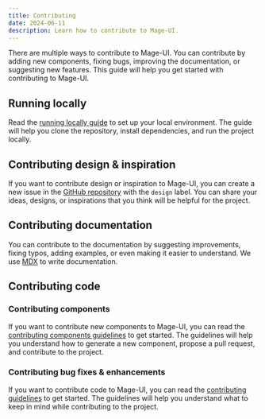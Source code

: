 ```yaml
---
title: Contributing
date: 2024-06-11
description: Learn how to contribute to Mage-UI.
---
```


There are multiple ways to contribute to Mage-UI. You can contribute by adding new components, fixing bugs, improving the documentation, or suggesting new features. This guide will help you get started with contributing to Mage-UI.

## Running locally

Read the [running locally guide](/docs/contributing/running-locally) to set up your local environment. The guide will help you clone the repository, install dependencies, and run the project locally.

## Contributing design & inspiration

If you want to contribute design or inspiration to Mage-UI, you can create a new issue in the [GitHub repository](https://github.com/ANUXR4G/issues) with the `design` label. You can share your ideas, designs, or inspirations that you think will be helpful for the project.

## Contributing documentation

You can contribute to the documentation by suggesting improvements, fixing typos, adding examples, or even making it easier to understand. We use [MDX](https://mdxjs.com/) to write documentation.

## Contributing code

### Contributing components

If you want to contribute new components to Mage-UI, you can read the [contributing components guidelines](/docs/contributing/components) to get started. The guidelines will help you understand how to generate a new component, propose a pull request, and contribute to the project.

### Contributing bug fixes & enhancements

If you want to contribute code to Mage-UI, you can read the [contributing guidelines](/docs/contributing/guidelines) to get started. The guidelines will help you understand what to keep in mind while contributing to the project.

